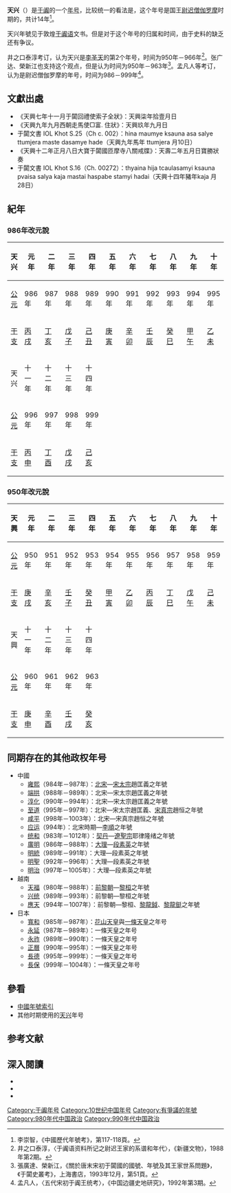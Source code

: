 {{Eranamebox|年号=天兴
|起讫时间= 986年－999年
|政权= [[于阗|于阗]]
|帝王=[[尉迟僧伽罗摩|尉迟僧伽罗摩]]
|历时= 14年
|timeline= <timeline>
ImageSize  = width:200 height:50
PlotArea   = width:180 height:30 left:10 bottom:20
TimeAxis   = orientation:horizontal
DateFormat = yyyy
Period     = from:912 till:1006
AlignBars  = early
ScaleMajor = increment:20 start:920
Colors =
  id:canvas value:rgb(1,1,0.85)
BackgroundColors = canvas:canvas
PlotData =
  width:15 color:white
  bar:era from:start till:end
  bar:era from:912 till:1006 color:black
  bar:era from:986 till:999 color:green
</timeline>
|说明= {{fontcolor|green|天興}}在于闐時期的位置 
}}
'''天兴'''（{{kj|986年||999年|}}）是[[于阗|于阗]]的一个[[年号|年号]]，比较统一的看法是，这个年号是国王[[尉迟僧伽罗摩|尉迟僧伽罗摩]]时期的，共计14年<ref>李崇智，《中國歷代年號考》，第117-118頁。</ref>。

天兴年號见于敦煌[[于阗语|于阗语]]文书。但是对于这个年号的归属和时间，由于史料的缺乏还有争议。

井之口泰淳考订，认为天兴是[[李圣天|李圣天]]的第2个年号，时间为950年－966年<ref>井之口泰淳，〈于阗语资料所记之尉迟王家的系谱和年代〉，《新疆文物》，1988年第2期。</ref>。张广达、榮新江也支持这个观点，但是认为时间为950年－963年<ref>張廣達、榮新江，《關於唐末宋初于闐國的國號、年號及其王家世系問題》，《于闐史叢考》，上海書店，1993年12月，第51頁。</ref>。孟凡人等考订，认为是尉迟僧伽罗摩的年号，时间为986－999年<ref>孟凡人，〈五代宋初于阗王统考〉，《中国边疆史地研究》，1992年第3期。</ref>。

==文獻出處==
*《天興七年十一月于闐回禮使索子全狀》：天興柒年拾壹月日
*《天興九年九月西朝走馬使□富. 住狀》：天興玖年九月日
*于闐文書 IOL Khot S.25（Ch c. 002）：hina maumye ksauna asa salye ttumjera maste dasamye hade（天興九年馬年 ttumjera 月10日）
*《天興十二年正月八日大寶于闐國匝摩寺八關戒牒》：天壽二年五月日寶勝狀奏
*于闐文書 IOL Khot S.16（Ch. 00272）：thyaina hija tcaulasamyi ksauna pvaisa salya kaja mastai haspabe stamyi hadai（天興十四年豬年kaja 月28日）

==紀年==
===986年改元說===
{| class="wikitable"  style="text-align:center;"
!天兴!!元年!!二年!!三年!!四年!!五年!!六年!!七年!!八年!!九年!!十年
|-
![[公元|公元]]
|986年||987年||988年||989年||990年||991年||992年||993年||994年||995年
|-
![[干支|干支]]
|[[丙戌|丙戌]]||[[丁亥|丁亥]]||[[戊子|戊子]]||[[己丑|己丑]]||[[庚寅|庚寅]]||[[辛卯|辛卯]]||[[壬辰|壬辰]]||[[癸巳|癸巳]]||[[甲午|甲午]]||[[乙未|乙未]]
|-
!天兴!!十一年!!十二年!!十三年!!十四年
|-
![[公元|公元]]
|996年||997年||998年||999年
|-
![[干支|干支]]
|[[丙申|丙申]]||[[丁酉|丁酉]]||[[戊戌|戊戌]]||[[己亥|己亥]]
|}

===950年改元說===
{| class="wikitable"  style="text-align:center;"
!天興!!元年!!二年!!三年!!四年!!五年!!六年!!七年!!八年!!九年!!十年
|-
![[公元|公元]]
|950年||951年||952年||953年||954年||955年||956年||957年||958年||959年
|-
![[干支|干支]]
|[[庚戌|庚戌]]||[[辛亥|辛亥]]||[[壬子|壬子]]||[[癸丑|癸丑]]||[[甲寅|甲寅]]||[[乙卯|乙卯]]||[[丙辰|丙辰]]||[[丁巳|丁巳]]||[[戊午|戊午]]||[[己未|己未]]
|-
!天興!!十一年!!十二年!!十三年!!十四年
|-
![[公元|公元]]
|960年||961年||962年||963年
|-
![[干支|干支]]
|[[庚申|庚申]]||[[辛酉|辛酉]]||[[壬戌|壬戌]]||[[癸亥|癸亥]]
|}

==同期存在的其他政权年号==
*中國
**[[雍熙|雍熙]]（984年－987年）：[[北宋|北宋]]—[[宋太宗|宋太宗]]趙匡義之年號
**[[端拱|端拱]]（988年－989年）：北宋—宋太宗趙匡義之年號
**[[淳化|淳化]]（990年－994年）：北宋—宋太宗趙匡義之年號
**[[至道|至道]]（995年－997年）：北宋—宋太宗趙匡義、[[宋真宗|宋真宗]]趙恒之年號
**[[咸平|咸平]]（998年－1003年）：北宋—宋真宗趙恒之年號
**[[应运|应运]]（994年）：北宋時期—[[李顺|李順]]之年號
**[[统和|统和]]（983年－1012年）：[[遼朝|契丹]]—[[遼聖宗|遼聖宗]]耶律隆绪之年號
**[[广明_(大理)|廣明]]（986年－988年）：[[大理國|大理]]—[[段素英|段素英]]之年號
**[[明統|明統]]（989年－991年）：大理—段素英之年號
**[[明聖|明聖]]（992年－996年）：大理—段素英之年號
**[[明治_(大理)|明治]]（997年－1005年）：大理—段素英之年號
*越南
**[[天福_(越南)|天福]]（980年－988年）：[[前黎朝|前黎朝]]—[[黎桓|黎桓]]之年號
**[[兴统|兴统]]（989年－993年）：前黎朝—黎桓之年號
**[[應天_(越南)|應天]]（994年－1007年）：前黎朝—黎桓、[[黎龍鉞|黎龍鉞]]、[[黎龍鋌|黎龍鋌]]之年號
*日本
**[[寬和|寬和]]（985年－987年）：[[花山天皇|花山天皇]]與[[一條天皇|一條天皇]]之年号
**[[永延|永延]]（987年－989年）：一條天皇之年号
**[[永祚_(日本)|永祚]]（989年－990年）：一條天皇之年号
**[[正曆_(日本)|正曆]]（990年－995年）：一條天皇之年号
**[[長德|長德]]（995年－999年）：一條天皇之年号
**[[長保|長保]]（999年－1004年）：一條天皇之年号

==參看==
*[[中国年号列表#于闐|中國年號索引]]
*其他时期使用的[[天兴|天兴]]年号

==参考文献==
{{Reflist|2}}

==深入閱讀==
<div>
*{{Cite book|author=李崇智|title=中國歷代年號考|format=|url=|date=2004年12月|publisher=中華書局|location=北京|id=ISBN 7101025129}}
*{{Cite book|author=鄧洪波|title=東亞歷史年表|format=pdf|url=http://www.eastasia.ntu.edu.tw/chinese/05_a04.htm|date=2005年3月|publisher=國立臺灣大學東亞經典與文化研究計劃|location=臺北|id=ISBN 9789860005189|access-date=2022-01-03|archive-date=2007-08-25|archive-url=https://web.archive.org/web/20070825002742/http://www.eastasia.ntu.edu.tw/chinese/05_a04.htm|dead-url=yes}}
*{{Cite book|author=張廣達、榮新江|title=于闐史叢考（增訂本）|format=|url=|date=2008年9月|publisher=中國人民大學出版社|location=北京|id=ISBN 9787545820898}}
</div>

{{年号|[[中興_(于闐)|中興]]|[[中国年号列表|于阗年號]]<br>986年－999年|[[天壽_(于闐)|天壽]]}}
{{五代十國年號}}

[[Category:于阗年号|Category:于阗年号]]
[[Category:10世纪中国年号|Category:10世纪中国年号]]
[[Category:有爭議的年號|Category:有爭議的年號]]
[[Category:980年代中国政治|Category:980年代中国政治]]
[[Category:990年代中国政治|Category:990年代中国政治]]